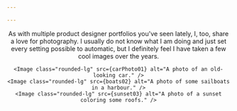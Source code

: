 ```yaml
---

---
```



<Layout title="Photos">
  <Header
    title="Photos"
    description="A few cool photos I have taken"
  />

  <Wrapper shouldWrapMdx>
    As with multiple product designer portfolios you've seen lately, I, too, share a love for photography. I usually do not know what I am doing and just set every setting possible to automatic, but I definitely feel I have taken a few cool images over the years.

    <Image class="rounded-lg" src={carPhoto01} alt="A photo of an old-looking car." />
    <Image class="rounded-lg" src={boats02} alt="A photo of some sailboats in a harbour." />
    <Image class="rounded-lg" src={sunset03} alt="A photo of a sunset coloring some roofs." />
  </Wrapper>
</Layout>

